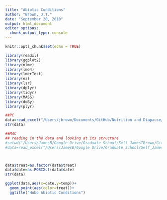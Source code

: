 ```yaml
---
title: "Abiotic Conditions"
author: "Brown, J.T."
date: "September 20, 2018"
output: html_document
editor_options: 
  chunk_output_type: console
---
```


```r
knitr::opts_chunk$set(echo = TRUE)
```

```r
library(readxl)
library(ggplot2)
library(nlme)
library(lme4)
library(lmerTest)
library(ez)
library(lsr)
library(dplyr)
library(tidyr)
library(MASS)
library(doBy)
library(plyr)
```


```r
##PC
data=read_excel("/Users/jbrown/Documents/GitHub/Nutrition and Diapause/Rearing/Data/hobo temps_full.xlsx",sheet = "Sheet1")
str(data)

##MAC
## reading in the data and looking at its structure
#setwd("/Users/JamesB/Google Drive/Graduate School/Self_JamesTBrown/GitHub/Nutrition and Diapause/FreezeDry/Data")
#data=read_excel("/Users/JamesB/Google Drive/Graduate School/Self_JamesTBrown/GitHub/FreezeDry/Data/2017_Lyophollization Validation.xlsx", sheet = "Sheet1")



data$treat=as.factor(data$treat)
data$date=as.POSIXct(data$date)
str(data)
```

```r
ggplot(data,aes(x=date,y=temp))+
  geom_point(aes(color=treat))+
  ggtitle("Hobo Abiotic Conditions")
```